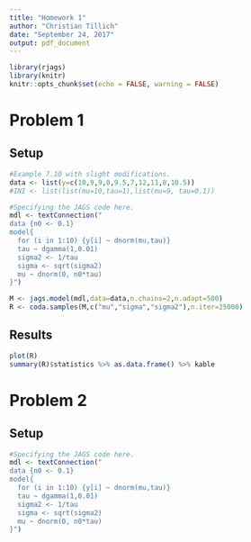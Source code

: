 ```yaml
---
title: "Homework 1"
author: "Christian Tillich"
date: "September 24, 2017"
output: pdf_document
---
```


```r
library(rjags)
library(knitr)
knitr::opts_chunk$set(echo = FALSE, warning = FALSE)
```

# Problem 1

## Setup 

```r
#Example 7.10 with slight modifications. 
data <- list(y=c(10,9,9,8,9.5,7,12,11,8,10.5))
#INI <- list(list(mu=10,tau=1),list(mu=9, tau=0.1))

#Specifying the JAGS code here. 
mdl <- textConnection("
data {n0 <- 0.1}
model{ 
  for (i in 1:10) {y[i] ~ dnorm(mu,tau)} 
  tau ~ dgamma(1,0.01)
  sigma2 <- 1/tau 
  sigma <- sqrt(sigma2)
  mu ~ dnorm(0, n0*tau)
}")

M <- jags.model(mdl,data=data,n.chains=2,n.adapt=500)
R <- coda.samples(M,c("mu","sigma","sigma2"),n.iter=25000)
```

## Results

```r
plot(R)
summary(R)$statistics %>% as.data.frame() %>% kable
```


# Problem 2

## Setup
```r
#Specifying the JAGS code here. 
mdl <- textConnection("
data {n0 <- 0.1}
model{ 
  for (i in 1:10) {y[i] ~ dnorm(mu,tau)} 
  tau ~ dgamma(1,0.01)
  sigma2 <- 1/tau 
  sigma <- sqrt(sigma2)
  mu ~ dnorm(0, n0*tau)
}")
```